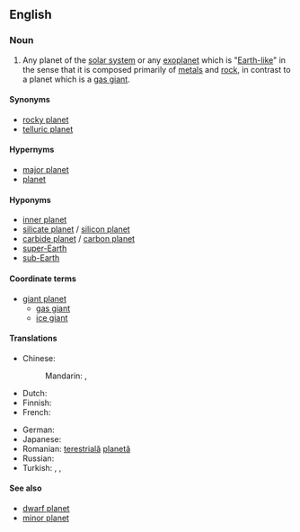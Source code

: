 ==English==

===Noun===
{{wikipedia}}
{{en-noun}}

# Any planet of the [[solar system]] or any [[exoplanet]] which is "[[Earth]][[-like]]" in the sense that it is composed primarily of [[metal]]s and [[rock]], in contrast to a planet which is a [[gas giant]].

====Synonyms====
* [[rocky planet]]
* [[telluric planet]]

====Hypernyms====
* [[major planet]]
* [[planet]]

====Hyponyms====
* [[inner planet]] {{gloss|in the Solar System}}
* [[silicate planet]] / [[silicon planet]]
* [[carbide planet]] / [[carbon planet]]
* [[super-Earth]]
* [[sub-Earth]]

====Coordinate terms====
* [[giant planet]]
** [[gas giant]]
** [[ice giant]]

====Translations====
{{trans-top|planet or exoplanet consisting chiefly of stone and metal}}
* Chinese:
*: Mandarin: {{t+|cmn|類地行星|sc=Hani}}, {{t+|cmn|类地行星|tr=lèidì xíngxīng|sc=Hani}}
* Dutch: {{t|nl|aardse planeet|f}}
* Finnish: {{t|fi|kiviplaneetta}}
* French: {{t+|fr|planète tellurique|f}}
{{trans-mid}}
* German: {{t|de|erdähnlicher Planet|m}}
* Japanese: {{t+|ja|地球型惑星|tr=ちきゅうがたわくせい, chikyūgata wakusei|sc=Jpan}}
* Romanian: [[terestru|terestrială]] [[planetă]] {{g|f}}
* Russian: {{t|ru|плане́та земно́го ти́па|f}}
* Turkish: {{t|tr|dünyasal gezegen}}, {{t|tr|kayasal gezegen}}, {{t|tr|yerbenzeri gezegen}}
{{trans-bottom}}

====See also====
* [[dwarf planet]]
* [[minor planet]]

{{topics|en|Types of planets}}